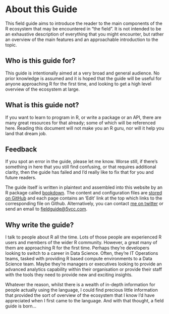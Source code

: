 # About this Guide {#about} 

This field guide aims to introduce the reader to the main components of the R ecosystem that may be encountered in “the field”. It is not intended to be an exhaustive description of everything that you might encounter, but rather an overview of the main features and an approachable introduction to the topic.

## Who is this guide for?

This guide is intentionally aimed at a very broad and general audience. No prior knowledge is assumed and it is hoped that the guide will be useful for anyone approaching R for the first time, and looking to get a high level overview of the ecosystem at large.

## What is this guide not?

If you want to learn to program in R, or write a package or an API, there are many great resources for that already; some of which will be referenced here. Reading this document will not make you an R guru, nor will it help you land that dream job. 

## Feedback

If you spot an error in the guide, please let me know. Worse still, if there’s something in here that you still find confusing, or that requires additional clarity, then the guide has failed and I’d really like to fix that for you and future readers.

The guide itself is written in plaintext and assembled into this website by an R package called [bookdown](https://github.com/rstudio/bookdown). The content and configuration files are [stored on GitHub](https://github.com/sellorm/field-guide-to-the-r-ecosystem) and each page contains an 'Edit' link at the top which links to the corresponding file on Github. Alternatively, you can contact [me on twitter](https://twitter.com/sellorm) or send an email to [fieldguide@5vcc.com](mailto:fieldguide@5vcc.com?Subject=Field%20Guide%20to%20the%20R%20Ecosystem).

## Why write the guide?

I talk to people about R all the time. Lots of those people are experienced R users and members of the wider R community. However, a great many of them are approaching R for the first time. Perhaps they’re developers looking to switch to a career in Data Science. Often, they’re IT Operations teams, tasked with providing R based compute environments to a Data Science team. Maybe they’re managers or executives looking to provide an advanced analytics capability within their organisation or provide their staff with the tools they need to provide new and exciting insights. 

Whatever the reason, whilst there is a wealth of in-depth information for people actually using the language, I could find precious little information that provided the sort of overview of the ecosystem that I know I’d have appreciated when I first came to the language. And with that thought, a field guide is born…
